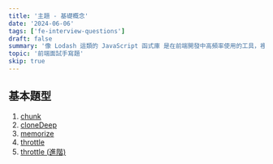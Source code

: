 ```yaml
---
title: '主題 - 基礎概念'
date: '2024-06-06'
tags: ['fe-interview-questions']
draft: false
summary: '像 Lodash 這類的 JavaScript 函式庫 是在前端開發中高頻率使用的工具，裡面提供了很多實用的函式，讓我們可以快速對各種型別的資料進行操作，而本主題將會介紹一些常見的工具函式。'
topic: '前端面試手寫題'
skip: true
---
```


## 基本題型

1. [chunk](/writing/fe-interview-questions/utility/general/chunk)
2. [cloneDeep](/writing/fe-interview-questions/utility/general/cloneDeep)
3. [memorize](/writing/fe-interview-questions/utility/general/memorize)
4. [throttle](/writing/fe-interview-questions/utility/general/throttle)
5. [throttle (進階)](/writing/fe-interview-questions/utility/general/advanced-throttle)
